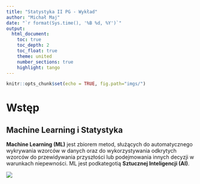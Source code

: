 ```yaml
---
title: "Statystyka II PG - Wykład"
author: "Michał Maj"
date: "`r format(Sys.time(), '%B %d, %Y')`"
output:
  html_document:
    toc: true
    toc_depth: 2
    toc_float: true
    theme: united
    number_sections: true
    highlight: tango
---
```


```r
knitr::opts_chunk$set(echo = TRUE, fig.path="imgs/")
```

# Wstęp

## Machine Learning i Statystyka

**Machine Learning (ML)** jest zbiorem metod, służących do automatycznego wykrywania wzorców w danych oraz do wykorzystywania odkrytych wzorców do przewidywania przyszłości lub podejmowania innych decyzji w warunkach niepewności. ML jest podkategotią **Sztucznej Inteligencji (AI)**. 

![](imgs/aimldl.png)
